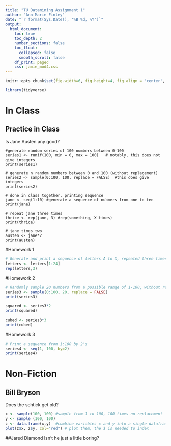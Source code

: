 ```yaml
---
title: "TU Datamining Assignment 1"
author: "Ann Marie Finley"
date: "`r format(Sys.Date(), '%B %d, %Y')`"
output:
  html_document:
    toc: true
    toc_depth: 2
    number_sections: false
    toc_float:
      collapsed: false
      smooth_scroll: false
    df_print: paged
    css: jamie_mod4.css
---
```


```r
knitr::opts_chunk$set(fig.width=6, fig.height=4, fig.align = 'center', fig.path='Figs/', echo=FALSE, tidy=TRUE, message=F, warning=F, cache=T)
```

```r
library(tidyverse)
```

# In Class
## Practice in Class
Is Jane Austen any good? 
```{recho=FALSE, message=FALSE}
#generate random series of 100 numbers between 0-100
series1 <- runif(100, min = 0, max = 100)   # notably, this does not give integers
print(series1)

# generate n random numbers between 0 and 100 (without replacement)
series2 <- sample(0:100, 100, replace = FALSE)  #this does give integers
print(series2)

# done in class together, printing sequence
jane <- seq(1:10) #generate a sequence of nubmers from one to ten
print(jane)

# repeat jane three times
thrice <- rep(jane, 3) #rep(something, X times)
print(thrice) 

# jane times two
austen <- jane*2
print(austen)

```

#Homework 1
```r
# Generate and print a sequence of letters A to X, repeated three times
letters <- letters[1:24]
rep(letters,3)

```

#Homework 2
```r
# Randomly sample 20 numbers from a possible range of 1-100, without replacement
series3 <- sample(0:100, 20, replace = FALSE)  
print(series3)

squared <- series3*2
print(squared)

cubed <- series3*3
print(cubed)


```

#Homework 3
```r
# Print a sequence from 1:100 by 2's
series4 <- seq(1, 100, by=2)
print(series4)
```


# Non-Fiction
## Bill Bryson
Does the schtick get old?

```r
x <- sample(100, 100) #sample from 1 to 100, 100 times no replacement
y <- sample (100, 100)
z <- data.frame(x,y)  #combine variables x and y into a single dataframe
plot(z$x, z$y, col="red") # plot them, the $ is needed to index
```

##Jared Diamond
Isn't he just a little boring?



